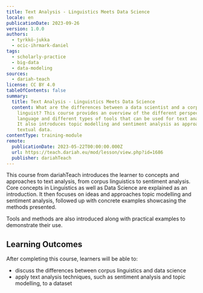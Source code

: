 ```yaml
---
title: Text Analysis - Linguistics Meets Data Science
locale: en
publicationDate: 2023-09-26
version: 1.0.0
authors:
  - tyrkkö-jukka
  - ocic-ihrmark-daniel
tags:
  - scholarly-practice
  - big-data
  - data-modeling
sources:
  - dariah-teach
license: CC BY 4.0
tableOfContents: false
summary:
  title: Text Analysis - Linguistics Meets Data Science
  content: What are the differences between a data scientist and a corpus
    linguist? This course provides an overview of the different perspectives on
    language and different types of tools that can be used for text analytics.
    It also introduces topic modelling and sentiment analysis as approaches to
    textual data.
contentType: training-module
remote:
  publicationDate: 2023-05-22T00:00:00.000Z
  url: https://teach.dariah.eu/mod/lesson/view.php?id=1686
  publisher: dariahTeach
---
```

T﻿his course from dariahTeach introduces the learner to concepts and approaches to text analysis, from corpus linguistics to sentiment analysis.  Core concepts in Linguistics as well as Data Science are explained as an introduction.  It then focuses on ideas and approaches topic modelling and sentiment analysis, followed up with concrete examples showcasing the methods presented.

T﻿ools and methods are also introduced along with practical examples to demonstrate their use.

## L﻿earning Outcomes

A﻿fter completing this course, learners will be able to:

* d﻿iscuss the differences between corpus linguistics and data science
* a﻿pply text analysis techniques, such as sentiment analysis and topic modelling, to a dataset
